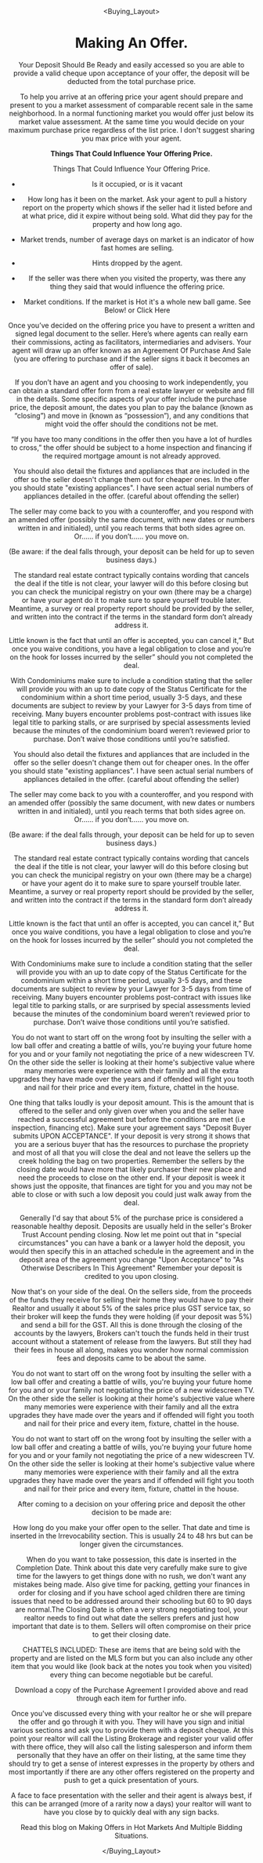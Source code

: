 

<Header />

<Buying_Layout>
# Making An Offer.

Your Deposit Should Be Ready and easily accessed so you are able to provide a valid cheque upon acceptance of your offer, the deposit will be deducted from the total purchase price.

To help you arrive at an offering price your agent should prepare and present to you a market assessment of comparable recent sale in the same neighborhood. In a normal functioning market you would offer just below its market value assessment. At the same time you would decide on your maximum purchase price regardless of the list price. I don't suggest sharing you max price with your agent.

**Things That Could Influence Your Offering Price.**

Things That Could Influence Your Offering Price.

* Is it occupied, or is it vacant

* How long has it been on the market. Ask your agent to pull a history report on the property which shows if the seller had it listed before and at what price, did it expire without being sold. What did they pay for the property and how long ago.

* Market trends, number of average days on market is an indicator of how fast homes are selling.

* Hints dropped by the agent.

* If the seller was there when you visited the property, was there any thing they said that would influence the offering price.

* Market conditions. If the market is Hot it's a whole new ball game. See Below! or Click Here

​Once you’ve decided on the offering price you have to present a written and signed legal document to the seller. Here’s where agents can really earn their commissions, acting as facilitators, intermediaries and advisers. Your agent will draw up an offer known as an Agreement Of Purchase And Sale (you are offering to purchase and if the seller signs it back it becomes an offer of sale).

If you don’t have an agent and you choosing to work independently, you can obtain a standard offer form from a real estate lawyer or website and fill in the details. Some specific aspects of your offer include the purchase price, the deposit amount, the dates you plan to pay the balance (known as “closing”) and move in (known as “possession”), and any conditions that might void the offer should the conditions not be met.

“If you have too many conditions in the offer then you have a lot of hurdles to cross,” the offer should be subject to a home inspection and financing if the required mortgage amount is not already approved.


You should also detail the fixtures and appliances that are included in the offer so the seller doesn't change them out for cheaper ones. In the offer you should state "existing appliances".  I have seen actual serial numbers of appliances detailed in the offer. (careful about offending the seller)

The seller may come back to you with a counteroffer, and you respond with an amended offer (possibly the same document, with new dates or numbers written in and initialed), until you reach terms that both sides agree on. Or...... if you don’t...... you move on.

(Be aware: if the deal falls through, your deposit can be held for up to seven business days.)

The standard real estate contract typically contains wording that cancels the deal if the title is not clear, your lawyer will do this before closing but you can check the municipal registry on your own (there may be a charge) or have your agent do it to make sure to spare yourself trouble later. Meantime, a survey or real property report should be provided by the seller, and written into the contract if the terms in the standard form don’t already address it.

Little known is the fact that  until an offer is accepted, you can cancel it,”   But once you waive conditions, you have a legal obligation to close and you’re on the hook for losses incurred by the seller” should you not completed the deal.

With Condominiums make sure to include a condition stating that the seller will provide you with an up to date copy of the Status Certificate for the condominium within a short time period, usually 3-5 days, and these documents are subject to review by your Lawyer for 3-5 days from time of receiving.  Many buyers encounter problems post-contract with issues like legal title to parking stalls, or are surprised by special assessments levied because the minutes of the condominium board weren’t reviewed prior to purchase. Don’t waive those conditions until you’re satisfied.

You should also detail the fixtures and appliances that are included in the offer so the seller doesn't change them out for cheaper ones. In the offer you should state "existing appliances".  I have seen actual serial numbers of appliances detailed in the offer. (careful about offending the seller)

The seller may come back to you with a counteroffer, and you respond with an amended offer (possibly the same document, with new dates or numbers written in and initialed), until you reach terms that both sides agree on. Or...... if you don’t...... you move on.

(Be aware: if the deal falls through, your deposit can be held for up to seven business days.)

The standard real estate contract typically contains wording that cancels the deal if the title is not clear, your lawyer will do this before closing but you can check the municipal registry on your own (there may be a charge) or have your agent do it to make sure to spare yourself trouble later. Meantime, a survey or real property report should be provided by the seller, and written into the contract if the terms in the standard form don’t already address it.

Little known is the fact that  until an offer is accepted, you can cancel it,”   But once you waive conditions, you have a legal obligation to close and you’re on the hook for losses incurred by the seller” should you not completed the deal.

With Condominiums make sure to include a condition stating that the seller will provide you with an up to date copy of the Status Certificate for the condominium within a short time period, usually 3-5 days, and these documents are subject to review by your Lawyer for 3-5 days from time of receiving.  Many buyers encounter problems post-contract with issues like legal title to parking stalls, or are surprised by special assessments levied because the minutes of the condominium board weren’t reviewed prior to purchase. Don’t waive those conditions until you’re satisfied.

You do not want to start off on the wrong foot by insulting the seller with a low ball offer and creating a battle of wills, you're buying your future home for you and or your family not negotiating the price of a new widescreen TV. On the other side the seller is looking at their home's subjective value where many memories were experience with their family and all the extra upgrades they have made over the years and if offended will fight you tooth and nail for their price and every item, fixture, chattel in the house.

One thing that talks loudly is your deposit amount. This is the amount that is offered to the seller and only given over when you and the seller have reached a successful agreement but before the conditions are met (i.e inspection, financing etc). Make sure your agreement says "Deposit Buyer submits UPON ACCEPTANCE". If your deposit is very strong it shows that you are a serious buyer that has the resources to purchase the propriety and most of all that you will close the deal and not leave the sellers up the creek holding the bag on two properties. Remember the sellers by the closing date would have more that likely purchaser their new place and need the proceeds to close on the other end. If your deposit is week it shows just the opposite, that  finances are tight for you and you may not be able to close or with such a low deposit you could just walk away from the deal.

Generally I'd say that about 5% of the purchase price is considered a reasonable healthy deposit. Deposits are usually held in the seller's Broker Trust Account pending closing. Now let me point out that in "special circumstances" you can have a bank or a lawyer hold the deposit, you would then specify this in an attached schedule in the agreement and in the deposit area of the agreement you change "Upon Acceptance" to "As Otherwise Describers In This Agreement"   Remember your deposit is credited to you upon closing.

Now that's on your side of the deal. On the sellers side, from the proceeds of the funds they receive for selling their home they would have to pay their Realtor and usually it about 5% of the sales price plus GST service tax, so their broker will keep the funds they were holding (if your deposit was 5%) and send a bill for the GST. All this is done through the closing of the accounts by the lawyers, Brokers can't touch the funds held in their trust account without a statement of release from the lawyers. But still they had their fees in house all along, makes you wonder how normal commission fees and deposits came to be about the same.

You do not want to start off on the wrong foot by insulting the seller with a low ball offer and creating a battle of wills, you're buying your future home for you and or your family not negotiating the price of a new widescreen TV. On the other side the seller is looking at their home's subjective value where many memories were experience with their family and all the extra upgrades they have made over the years and if offended will fight you tooth and nail for their price and every item, fixture, chattel in the house.

You do not want to start off on the wrong foot by insulting the seller with a low ball offer and creating a battle of wills, you're buying your future home for you and or your family not negotiating the price of a new widescreen TV. On the other side the seller is looking at their home's subjective value where many memories were experience with their family and all the extra upgrades they have made over the years and if offended will fight you tooth and nail for their price and every item, fixture, chattel in the house.

After coming to a decision on your offering price and deposit the other decision to be made are:

How long do you make your offer open to the seller. That date and time is inserted in the Irrevocability section. This is usually 24 to 48 hrs but can be longer given the circumstances.

When do you want to take possession, this date is inserted in the Completion Date. Think about this date very carefully make sure to give time for the lawyers to get things done with no rush, we don't want any mistakes being made. Also give time for packing, getting your finances in order for closing and if you have school aged children there are timing issues that need to be addressed around their schooling but 60 to 90 days are normal.The Closing Date is often a very strong negotiating tool, your realtor needs to find out what date the sellers prefers and just how important that date is to them. Sellers will often compromise on their price to get their closing date. 

CHATTELS INCLUDED: These are items that are being sold with the property and are listed on the MLS form but you can also include any other item that you would like (look back at the notes you took when you visited) every thing can become negotiable but be careful.

Download a copy of the Purchase Agreement I provided above and read through each item for further info.

Once you've discussed every thing with your realtor he or she will prepare the offer and go through it with you. They will have you sign and initial various sections and ask you to provide them with a deposit cheque. At this point your realtor will call the Listing Brokerage and register your valid offer with there office, they will also call the listing salesperson and inform them personally that they have an offer on their listing, at the same time they should try to get a sense of interest expresses in the property by others and most importantly if there are any other offers registered on the property and push to get a quick presentation of yours.


A face to face presentation with the seller and their agent is always best, if this can be arranged (more of a rarity now a days) your realtor will want to have you close by to quickly deal with any sign backs.



Read this blog on Making Offers in Hot Markets And Multiple Bidding Situations.



</Buying_Layout>

<Footer />

